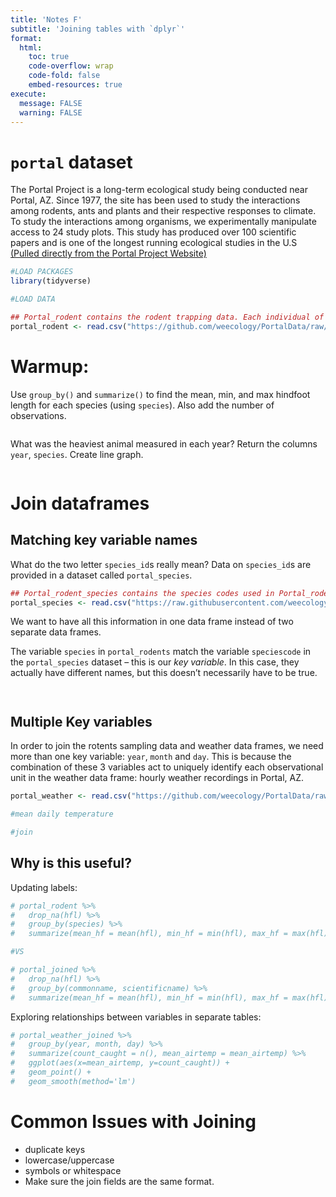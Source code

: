 ```yaml
---
title: 'Notes F'
subtitle: 'Joining tables with `dplyr`'
format:
  html:
    toc: true
    code-overflow: wrap
    code-fold: false
    embed-resources: true
execute: 
  message: FALSE
  warning: FALSE
---
```



# `portal` dataset 

The Portal Project is a long-term ecological study being conducted near Portal, AZ. Since 1977, the site has been used to study the interactions among rodents, ants and plants and their respective responses to climate. To study the interactions among organisms, we experimentally manipulate access to 24 study plots. This study has produced over 100 scientific papers and is one of the longest running ecological studies in the U.S [(Pulled directly from the Portal Project Website)](https://portal.weecology.org/)

```r
#LOAD PACKAGES
library(tidyverse)

#LOAD DATA

## Portal_rodent contains the rodent trapping data. Each individual of a target species is PIT tagged and data on species, location caught (plot and stake), sex, reproductive condition, weight, and hindfoot length are recorded. 
portal_rodent <- read.csv("https://github.com/weecology/PortalData/raw/main/Rodents/Portal_rodent.csv")
```

# Warmup: 

Use `group_by()` and `summarize()` to find the mean, min, and max hindfoot length for each species (using `species`). Also add the number of observations.

```r

```


What was the heaviest animal measured in each year? Return the columns `year`, `species`. Create line graph. 

```r

```

# Join dataframes

## Matching key variable names

What do the two letter `species_id`s really mean? Data on `species_id`s are provided in a dataset called `portal_species`. 

```r
## Portal_rodent_species contains the species codes used in Portal_rodent.
portal_species <- read.csv("https://raw.githubusercontent.com/weecology/PortalData/main/Rodents/Portal_rodent_species.csv")
```


We want to have all this information in one data frame instead of two separate data frames. 

The variable `species` in `portal_rodents` match the variable `speciescode` in the `portal_species` dataset -- this is our *key variable*. In this case, they actually have different names, but this doesn't necessarily have to be true. 

```r

```

```r

```



## Multiple Key variables

In order to join the rotents sampling data and weather data frames, we need more than one key variable: `year`, `month` and `day`. This is because the combination of these 3 variables act to uniquely identify each observational unit in the weather data frame: hourly weather recordings in Portal, AZ.

```r
portal_weather <- read.csv("https://github.com/weecology/PortalData/raw/main/Weather/Portal_weather.csv")

#mean daily temperature


```


```r
#join

```

## Why is this useful? 

Updating labels: 

```r
# portal_rodent %>% 
#   drop_na(hfl) %>% 
#   group_by(species) %>% 
#   summarize(mean_hf = mean(hfl), min_hf = min(hfl), max_hf = max(hfl), count = n())

#VS

# portal_joined %>% 
#   drop_na(hfl) %>% 
#   group_by(commonname, scientificname) %>% 
#   summarize(mean_hf = mean(hfl), min_hf = min(hfl), max_hf = max(hfl), count = n())
```

Exploring relationships between variables in separate tables: 

```r
# portal_weather_joined %>% 
#   group_by(year, month, day) %>% 
#   summarize(count_caught = n(), mean_airtemp = mean_airtemp) %>% 
#   ggplot(aes(x=mean_airtemp, y=count_caught)) +
#   geom_point() + 
#   geom_smooth(method='lm')
```


# Common Issues with Joining

- duplicate keys
- lowercase/uppercase
- symbols or whitespace
- Make sure the join fields are the same format.



